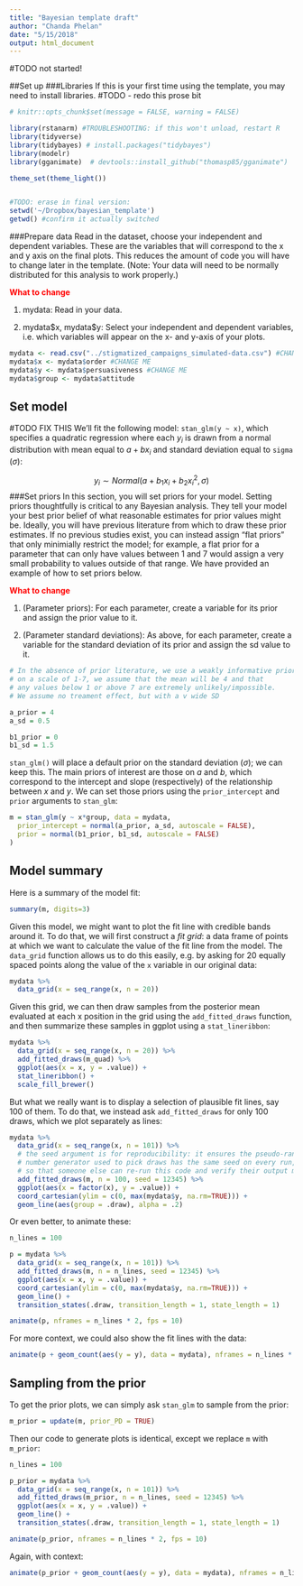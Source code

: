 ```yaml
---
title: "Bayesian template draft"
author: "Chanda Phelan"
date: "5/15/2018"
output: html_document
---
```

#TODO not started!

##Set up
###Libraries
If this is your first time using the template, you may need to install libraries. #TODO - redo this prose bit
```r
# knitr::opts_chunk$set(message = FALSE, warning = FALSE)

library(rstanarm) #TROUBLESHOOTING: if this won't unload, restart R
library(tidyverse)
library(tidybayes) # install.packages("tidybayes")
library(modelr)
library(gganimate)  # devtools::install_github("thomasp85/gganimate")

theme_set(theme_light())


#TODO: erase in final version:
setwd('~/Dropbox/bayesian_template')
getwd() #confirm it actually switched
```

###Prepare data
Read in the dataset, choose your independent and dependent variables. These are the variables that will correspond to the x and y axis on the final plots. This reduces the amount of code you will have to change later in the template. (Note: Your data will need to be normally distributed for this analysis to work properly.)

<span style="color:red">**What to change**</span>

1. mydata: Read in your data. 

2. mydata\$x, mydata\$y: Select your independent and dependent variables, i.e. which variables will appear on the x- and y-axis of your plots. 

```r

mydata <- read.csv("../stigmatized_campaigns_simulated-data.csv") #CHANGE ME
mydata$x <- mydata$order #CHANGE ME
mydata$y <- mydata$persuasiveness #CHANGE ME
mydata$group <- mydata$attitude

```


## Set model
#TODO FIX THIS
We'll fit the following model: `stan_glm(y ~ x)`, which specifies a quadratic regression where each $y_i$ is drawn from a normal distribution with mean equal to $a + bx_i$ and standard deviation equal to `sigma` ($\sigma$):

$$
y_i \sim Normal(a + b_1x_i + b_2x^2_i, \sigma)
$$
###Set  priors
In this section, you will set priors for your model. Setting priors thoughtfully is critical to any Bayesian analysis. They tell your model your best prior belief of what reasonable estimates for prior values might be. Ideally, you will have previous literature from which to draw these prior estimates. If no previous studies exist, you can instead assign "flat priors" that only minimially restrict the model; for example, a flat prior for a parameter that can only have values between 1 and 7 would assign a very small probability to values outside of that range. We have provided an example of how to set priors below.

<span style="color:red">**What to change**</span>

1. (Parameter priors): For each parameter, create a variable for its prior and assign the prior value to it.

2. (Parameter standard deviations): As above, for each parameter, create a variable for the standard deviation of its prior and assign the sd value to it.


```r

# In the absence of prior literature, we use a weakly informative prior:
# on a scale of 1-7, we assume that the mean will be 4 and that
# any values below 1 or above 7 are extremely unlikely/impossible.
# We assume no treament effect, but with a v wide SD 

a_prior = 4
a_sd = 0.5

b1_prior = 0
b1_sd = 1.5


```


`stan_glm()` will place a default prior on the standard deviation ($\sigma$); we can keep this. The main priors of interest are those on $a$ and $b$, which correspond to the intercept and slope (respectively) of the relationship between $x$ and $y$. We can set those priors using the `prior_intercept` and `prior` arguments to `stan_glm`:

```r
m = stan_glm(y ~ x*group, data = mydata,
  prior_intercept = normal(a_prior, a_sd, autoscale = FALSE),
  prior = normal(b1_prior, b1_sd, autoscale = FALSE)
)


```


## Model summary

Here is a summary of the model fit:

```r
summary(m, digits=3)
```

Given this model, we might want to plot the fit line with credible bands around it. To do that, we will first construct a *fit grid*: a data frame of points at which we want to calculate the value of the fit line from the model. The `data_grid` function allows us to do this easily, e.g. by asking for 20 equally spaced points along the value of the `x` variable in our original data:

```r
mydata %>% 
  data_grid(x = seq_range(x, n = 20))
```

Given this grid, we can then draw samples from the posterior mean evaluated at each x position in the grid using the `add_fitted_draws` function, and then summarize these samples in ggplot using a `stat_lineribbon`:


```r
mydata %>% 
  data_grid(x = seq_range(x, n = 20)) %>%
  add_fitted_draws(m_quad) %>%
  ggplot(aes(x = x, y = .value)) +
  stat_lineribbon() +
  scale_fill_brewer()
```

But what we really want is to display a selection of plausible fit lines, say 100 of them. To do that, we instead ask `add_fitted_draws` for only 100 draws, which we plot separately as lines:

```r
mydata %>% 
  data_grid(x = seq_range(x, n = 101)) %>%
  # the seed argument is for reproducibility: it ensures the pseudo-random
  # number generator used to pick draws has the same seed on every run,
  # so that someone else can re-run this code and verify their output matches
  add_fitted_draws(m, n = 100, seed = 12345) %>%
  ggplot(aes(x = factor(x), y = .value)) +
  coord_cartesian(ylim = c(0, max(mydata$y, na.rm=TRUE))) +
  geom_line(aes(group = .draw), alpha = .2)
```

Or even better, to animate these:

```r
n_lines = 100

p = mydata %>% 
  data_grid(x = seq_range(x, n = 101)) %>%
  add_fitted_draws(m, n = n_lines, seed = 12345) %>%
  ggplot(aes(x = x, y = .value)) +
  coord_cartesian(ylim = c(0, max(mydata$y, na.rm=TRUE))) +
  geom_line() +
  transition_states(.draw, transition_length = 1, state_length = 1)

animate(p, nframes = n_lines * 2, fps = 10)
```

For more context, we could also show the fit lines with the data:

```r
animate(p + geom_count(aes(y = y), data = mydata), nframes = n_lines * 2, fps = 10)
```

## Sampling from the prior

To get the prior plots, we can simply ask `stan_glm` to sample from the prior:

```r
m_prior = update(m, prior_PD = TRUE)
```

Then our code to generate plots is identical, except we replace `m` with `m_prior`:

```r
n_lines = 100

p_prior = mydata %>% 
  data_grid(x = seq_range(x, n = 101)) %>%
  add_fitted_draws(m_prior, n = n_lines, seed = 12345) %>%
  ggplot(aes(x = x, y = .value)) +
  geom_line() +
  transition_states(.draw, transition_length = 1, state_length = 1)

animate(p_prior, nframes = n_lines * 2, fps = 10)
```


Again, with context:

```r
animate(p_prior + geom_count(aes(y = y), data = mydata), nframes = n_lines * 2, fps = 10)
```


